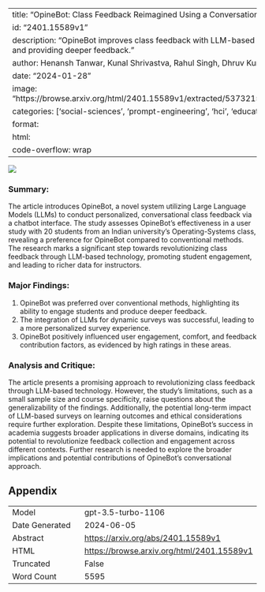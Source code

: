 
---
title: "OpineBot: Class Feedback Reimagined Using a Conversational LLM"
id: "2401.15589v1"
description: "OpineBot improves class feedback with LLM-based chatbot, engaging students and providing deeper feedback."
author: Henansh Tanwar, Kunal Shrivastva, Rahul Singh, Dhruv Kumar
date: "2024-01-28"
image: "https://browse.arxiv.org/html/2401.15589v1/extracted/5373215/Images/OpineBot_HLD.png"
categories: ['social-sciences', 'prompt-engineering', 'hci', 'education']
format:
  html:
    code-overflow: wrap
---

![](https://browse.arxiv.org/html/2401.15589v1/extracted/5373215/Images/OpineBot_HLD.png)

### **Summary:**
The article introduces OpineBot, a novel system utilizing Large Language Models (LLMs) to conduct personalized, conversational class feedback via a chatbot interface. The study assesses OpineBot's effectiveness in a user study with 20 students from an Indian university's Operating-Systems class, revealing a preference for OpineBot compared to conventional methods. The research marks a significant step towards revolutionizing class feedback through LLM-based technology, promoting student engagement, and leading to richer data for instructors.

### Major Findings:
1. OpineBot was preferred over conventional methods, highlighting its ability to engage students and produce deeper feedback.
2. The integration of LLMs for dynamic surveys was successful, leading to a more personalized survey experience.
3. OpineBot positively influenced user engagement, comfort, and feedback contribution factors, as evidenced by high ratings in these areas.

### Analysis and Critique:
The article presents a promising approach to revolutionizing class feedback through LLM-based technology. However, the study's limitations, such as a small sample size and course specificity, raise questions about the generalizability of the findings. Additionally, the potential long-term impact of LLM-based surveys on learning outcomes and ethical considerations require further exploration. Despite these limitations, OpineBot's success in academia suggests broader applications in diverse domains, indicating its potential to revolutionize feedback collection and engagement across different contexts. Further research is needed to explore the broader implications and potential contributions of OpineBot's conversational approach.

## Appendix

|          |          |
|----------|----------|
| Model     | gpt-3.5-turbo-1106       |
| Date Generated     | 2024-06-05       |
| Abstract | [https://arxiv.org/abs/2401.15589v1](https://arxiv.org/abs/2401.15589v1)        |
| HTML     | [https://browse.arxiv.org/html/2401.15589v1](https://browse.arxiv.org/html/2401.15589v1)       |
| Truncated       | False       |
| Word Count       | 5595       |